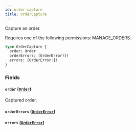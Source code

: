 ```yaml
---
id: order-capture
title: OrderCapture
---
```



Capture an order. 

Requires one of the following permissions: MANAGE_ORDERS.

```graphql
type OrderCapture {
  order: Order
  orderErrors: [OrderError!]!
  errors: [OrderError!]!
}
```


### Fields

#### `order` ([`Order`](../../../developer/api-reference/objects/order))

Captured order.


#### `orderErrors` ([`OrderError`](../../../developer/api-reference/objects/order-error))




#### `errors` ([`OrderError`](../../../developer/api-reference/objects/order-error))






